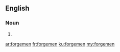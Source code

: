 ==English==

===Noun===
{{head|en}}

# {{plural of|forgeman}}

[[ar:forgemen]]
[[fr:forgemen]]
[[ku:forgemen]]
[[my:forgemen]]